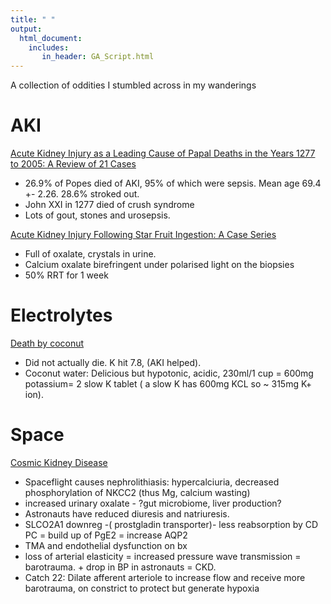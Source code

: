 ```yaml
---
title: " "
output: 
  html_document:
    includes:
       in_header: GA_Script.html
---
```

A collection of oddities I stumbled across in my wanderings

# AKI

[Acute Kidney Injury as a Leading Cause of Papal Deaths in the Years 1277 to 2005: A Review of 21 Cases](http://www.ectrx.org/detail/supplement/2023/21/6/2/87/0)

-   26.9% of Popes died of AKI, 95% of which were sepsis. Mean age 69.4 +- 2.26. 28.6% stroked out.
-   John XXI in 1277 died of crush syndrome
-   Lots of gout, stones and urosepsis.

[Acute Kidney Injury Following Star Fruit Ingestion: A Case Series](10.1016/j.wem.2020.11.003)

-   Full of oxalate, crystals in urine. 
-   Calcium oxalate birefringent under polarised light on the biopsies
-   50% RRT for 1 week

# Electrolytes

[Death by coconut ](https://pubmed.ncbi.nlm.nih.gov/24550410/)

-   Did not actually die. K hit 7.8, (AKI helped).
-   Coconut water: Delicious but hypotonic, acidic, 230ml/1 cup = 600mg potassium= 2 slow K tablet ( a slow K has 600mg KCL so ~ 315mg K+ ion).

# Space

[Cosmic Kidney Disease](https://www.nature.com/articles/s41467-024-49212-1)

-   Spaceflight causes nephrolithiasis: hypercalciuria, decreased phosphorylation of NKCC2  (thus Mg, calcium wasting)
-   increased urinary oxalate - ?gut microbiome, liver production?
-   Astronauts have reduced diuresis and natriuresis.
-   SLCO2A1 downreg -( prostgladin transporter)- less reabsorption by CD PC = build up of PgE2 = increase AQP2
-   TMA and endothelial dysfunction on bx
-   loss of arterial elasticity = increased pressure wave transmission = barotrauma. + drop in BP in astronauts = CKD. 
-   Catch 22: Dilate afferent arteriole to increase flow and receive more barotrauma, on constrict to protect but generate hypoxia 

   
